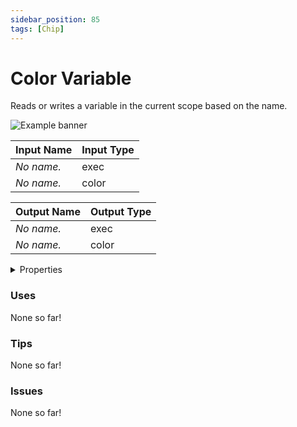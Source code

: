 ```yaml
---
sidebar_position: 85
tags: [Chip]
---
```


# Color Variable

Reads or writes a variable in the current scope based on the name.



![Example banner](./assets/3d2fd0b5-eeac-45cc-a622-1701710f0792.svg)

| Input Name | Input Type |
|-----------|-----------|
| *No name.* | exec |
| *No name.* | color |

| Output Name | Output Type |
|-----------|-----------|
| *No name.* | exec |
| *No name.* | color |


<details>
  <summary>Properties</summary>
  <div>
    <div>
    <table>
      <thead>
        <tr>
          <th>Is beta required?</th>
          <th>❌</th>
        </tr>
        <tr>
          <th>Is this chip a trolling risk?</th>
          <th>❌</th>
        </tr>
        <tr>
          <th>Chip UUID</th>
          <th>3d2fd0b5-eeac-45cc-a622-1701710f0792</th>
        </tr>
      </thead>
    </table>
    </div>
  </div>
</details>

### Uses

None so far!

### Tips

None so far!

### Issues

None so far!